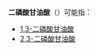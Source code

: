 '''二磷酸甘油酸'''（{{lang-en|Diphosphoglycerate}}）可能指：

* [[1,3-二磷酸甘油酸|1,3-二磷酸甘油酸]]
* [[2,3-二磷酸甘油酸|2,3-二磷酸甘油酸]]

{{Chemistry index}}